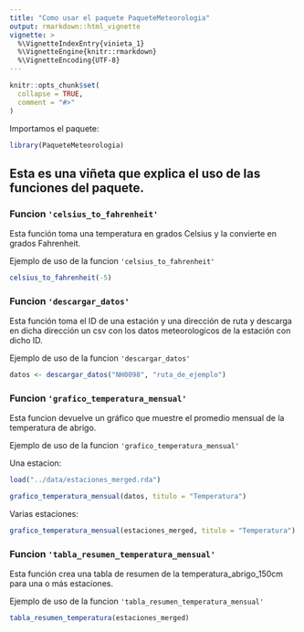 ```yaml
---
title: "Como usar el paquete PaqueteMeteorologia"
output: rmarkdown::html_vignette
vignette: >
  %\VignetteIndexEntry{vinieta_1}
  %\VignetteEngine{knitr::rmarkdown}
  %\VignetteEncoding{UTF-8}
---
```


```r
knitr::opts_chunk$set(
  collapse = TRUE,
  comment = "#>"
)
```

Importamos el paquete:

```r
library(PaqueteMeteorologia)
```

## Esta es una viñeta que explica el uso de las funciones del paquete.

### Funcion `'celsius_to_fahrenheit'`

Esta función toma una temperatura en grados Celsius y la convierte en grados Fahrenheit.

Ejemplo de uso de la funcion `'celsius_to_fahrenheit'`

```r
celsius_to_fahrenheit(-5)
```

### Funcion `'descargar_datos'`

Esta función toma el ID de una estación y una dirección de ruta y descarga en dicha dirección un csv con los datos meteorologicos de la estación con dicho ID.

Ejemplo de uso de la funcion `'descargar_datos'`

```r
datos <- descargar_datos("NH0098", "ruta_de_ejemplo")
```

### Funcion `'grafico_temperatura_mensual'`

Esta funcion devuelve un gráfico que muestre el promedio mensual de la temperatura de abrigo.

Ejemplo de uso de la funcion `'grafico_temperatura_mensual'`

Una estacion:

```r
load("../data/estaciones_merged.rda")

grafico_temperatura_mensual(datos, titulo = "Temperatura")
```

Varias estaciones:

```r
grafico_temperatura_mensual(estaciones_merged, titulo = "Temperatura")
```

### Funcion `'tabla_resumen_temperatura_mensual'`

Esta función crea una tabla de resumen de la temperatura_abrigo_150cm para una o más estaciones.

Ejemplo de uso de la funcion `'tabla_resumen_temperatura_mensual'`

```r
tabla_resumen_temperatura(estaciones_merged)
```
